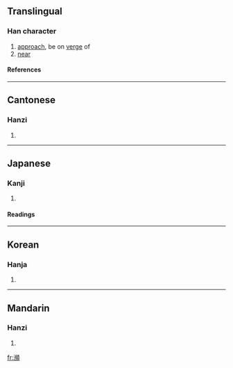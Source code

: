 {{see|濒}}

==Translingual==
===Han character===
{{Han char|rn=85|rad=水|as=16|sn=19|four=3118<sub>6</sub>|canj=水卜竹金 (EYHC)}}
# [[approach]], be on [[verge]] of
# [[near]]
====References====
{{Han ref|kx=0659.320|dkj=18636|dj=1069.140|hdz=31783.070|uh=7015|ud=28693|bh=C378|bd=50040}}

----
==Cantonese==
===Hanzi===
{{yue-hanzi|jyut=|y=ban1, pan4}}
# {{defn|Cantonese}}

----
==Japanese==
===Kanji===
{{ja-kanji|grade=|rs=水16}}
# {{defn|Japanese}} 
====Readings====
{{ja-readings|on=[[ひん]] (hin)|kun=[[しきりに]] (shikirini), [[ほとり]] (hotori)}}

----
==Korean==
===Hanja===
{{ko-hanja|hangeul=빈|eumhun=|rv=bin|mr=pin|y=pin}}
# {{defn|Korean}}

----
==Mandarin==
===Hanzi===
{{cmn-hanzi|sim=濒|pin=[[bīn]] ([[bin1]])|wg=pin<sup>1</sup>}}
# {{defn|Mandarin}}

[[fr:瀕]]